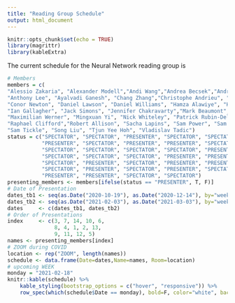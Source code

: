 ```yaml
---
title: "Reading Group Schedule"
output: html_document
---
```


```r
knitr::opts_chunk$set(echo = TRUE)
library(magrittr)
library(kableExtra)
```

The current schedule for the Neural Network reading group is


```r
# Members
members = c(
"Alessio Zakaria", "Alexander Modell","Andi Wang","Andrea Becsek","Andrew Jones",
"Anthony Lee", "Ayalvadi Ganesh", "Chang Zhang","Christophe Andrieu", "Cindy Lim", 
"Conor Newton", "Daniel Lawson", "Daniel Williams", "Hamza Alawiye", "Henry Reeve", 
"Ian Gallagher", "Jack Simons", "Jennifer Chakravarty","Mark Beaumont", "Mauro Camara Escudero", 
"Maximilian Werner", "Mingxuan Yi", "Nick Whiteley", "Patrick Rubin-Delanchy", "Pierre-Aurelien Gilliot", 
"Raphael Clifford","Robert Allison", "Sacha Lapins", "Sam Power", "Sam Stockman", 
"Sam Tickle", "Song Liu", "Tjun Yee Hoh", "Vladislav Tadic")
status = c("SPECTATOR", "SPECTATOR", "PRESENTER", "SPECTATOR", "SPECTATOR", 
           "PRESENTER", "SPECTATOR", "PRESENTER", "PRESENTER", "SPECTATOR", 
           "SPECTATOR", "SPECTATOR", "SPECTATOR", "SPECTATOR", "PRESENTER", 
           "SPECTATOR", "SPECTATOR", "SPECTATOR", "PRESENTER", "PRESENTER", 
           "SPECTATOR", "PRESENTER", "SPECTATOR", "PRESENTER", "PRESENTER",
           "SPECTATOR", "PRESENTER", "SPECTATOR", "PRESENTER", "SPECTATOR", 
           "PRESENTER", "PRESENTER", "SPECTATOR", "SPECTATOR")
presenting_members <- members[ifelse(status == "PRESENTER", T, F)]
# Date of Presentation
dates_tb1 <- seq(as.Date("2020-10-19"), as.Date("2020-12-14"), by="weeks")
dates_tb2 <- seq(as.Date("2021-02-03"), as.Date("2021-03-03"), by="weeks")
dates     <- c(dates_tb1, dates_tb2)
# Order of Presentations
index     <- c(3, 7, 14, 10, 6, 
               8, 4, 1, 2, 13, 
               9, 11, 12, 5)
names <- presenting_members[index]
# ZOOM during COVID
location <- rep("ZOOM", length(names))
schedule <- data.frame(Date=dates,Name=names, Room=location)
# upcoming WEEK
monday = "2021-02-18"
knitr::kable(schedule) %>% 
    kable_styling(bootstrap_options = c("hover", "responsive")) %>% 
    row_spec(which(schedule$Date == monday), bold=F, color="white", background="#0066ff")
```



<!-- <style> -->
<!-- table, th, td { -->
<!--   border: 1px solid black; -->
<!--   border-collapse: collapse; -->
<!-- } -->
<!-- th, td { -->
<!--   padding: 15px; -->
<!-- } -->
<!-- </style> -->

<!-- <table> -->
<!--   <tr> -->
<!--     <th>Date</th> -->
<!--     <th>Name</th> -->
<!--   </tr> -->
<!--   <tr> -->
<!--     <td>17th December</td> -->
<!--     <td>Anthony Lee</td> -->
<!--   </tr> -->
<!--   <tr> -->
<!--     <td>14th January</td> -->
<!--     <td>Song Liu</td> -->
<!--   </tr> -->
<!--   <tr> -->
<!--     <td>21st January</td> -->
<!--     <td>Mark Beaumont</td> -->
<!--   </tr> -->
<!--   <tr> -->
<!--     <td>28th January</td> -->
<!--     <td>Mauro Camara Escudero</td> -->
<!--   </tr> -->
<!--   <tr> -->
<!--     <td>4th February</td> -->
<!--     <td>Patrick Rubin-Delanchy</td> -->
<!--   </tr> -->
<!--   <tr> -->
<!--     <td>11th February</td> -->
<!--     <td>Andi Wang</td> -->
<!--   </tr> -->
<!--   <tr> -->
<!--     <td>18th February</td> -->
<!--     <td>Mathieu Gerber</td> -->
<!--   </tr> -->
<!--   <tr> -->
<!--     <td>25th February</td> -->
<!--     <td>Nick Whiteley</td> -->
<!--   </tr> -->
<!-- </table> -->


